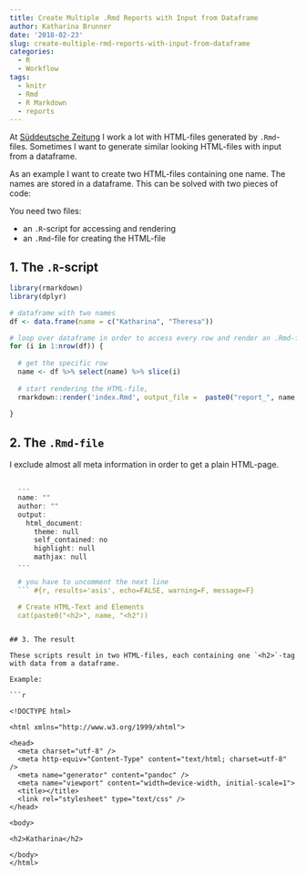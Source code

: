 ```yaml
---
title: Create Multiple .Rmd Reports with Input from Dataframe
author: Katharina Brunner
date: '2018-02-23'
slug: create-multiple-rmd-reports-with-input-from-dataframe
categories:
  - R
  - Workflow
tags:
  - knitr
  - Rmd
  - R Markdown
  - reports
---
```


At [Süddeutsche Zeitung](http://sz.de) I work a lot with HTML-files generated by `.Rmd`-files. Sometimes I want to generate similar looking HTML-files with input from a dataframe.

As an example I want to create two HTML-files containing one name. The names are stored in a dataframe. 
This can be solved with two pieces of code: 

You need two files: 

* an `.R`-script for accessing and rendering
* an `.Rmd`-file for creating the HTML-file

## 1. The `.R`-script

```r
library(rmarkdown)
library(dplyr)

# dataframe with two names
df <- data.frame(name = c("Katharina", "Theresa"))

# loop over dataframe in order to access every row and render an .Rmd-file
for (i in 1:nrow(df)) {
  
  # get the specific row
  name <- df %>% select(name) %>% slice(i)
  
  # start rendering the HTML-file, 
  rmarkdown::render('index.Rmd', output_file =  paste0("report_", name, ".html"), output_dir = 'html_files')
    
}
```


## 2. The `.Rmd-file`

I exclude almost all meta information in order to get a plain HTML-page.

```r

  ---
  name: ""
  author: ""
  output:
    html_document:
      theme: null
      self_contained: no
      highlight: null
      mathjax: null
  ---

  # you have to uncomment the next line
  ``` #{r, results='asis', echo=FALSE, warning=F, message=F}

  # Create HTML-Text and Elements
  cat(paste0("<h2>", name, "<h2"))


  ```

```

## 3. The result

These scripts result in two HTML-files, each containing one `<h2>`-tag with data from a dataframe.

Example: 

```r

<!DOCTYPE html>

<html xmlns="http://www.w3.org/1999/xhtml">

<head>
  <meta charset="utf-8" />
  <meta http-equiv="Content-Type" content="text/html; charset=utf-8" />
  <meta name="generator" content="pandoc" />
  <meta name="viewport" content="width=device-width, initial-scale=1">
  <title></title>
  <link rel="stylesheet" type="text/css" />
</head>

<body>

<h2>Katharina</h2>

</body>
</html>


```

